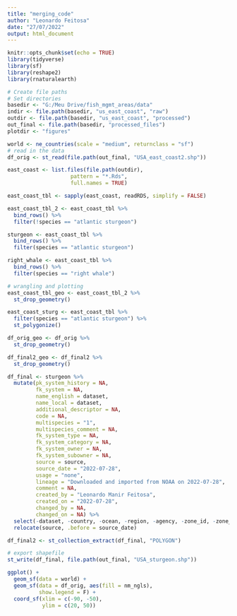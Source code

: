 ```yaml
---
title: "merging_code"
author: "Leonardo Feitosa"
date: "27/07/2022"
output: html_document
---
```


```r
knitr::opts_chunk$set(echo = TRUE)
library(tidyverse)
library(sf)
library(reshape2)
library(rnaturalearth)
```

```r
# Create file paths
# Set directories
basedir <- "G:/Meu Drive/fish_mgmt_areas/data"
indir <- file.path(basedir, "us_east_coast", "raw")
outdir <- file.path(basedir, "us_east_coast", "processed")
out_final <- file.path(basedir, "processed_files")
plotdir <- "figures"
```

```r

world <- ne_countries(scale = "medium", returnclass = "sf")
# read in the data
df_orig <- st_read(file.path(out_final, "USA_east_coast2.shp")) 

east_coast <- list.files(file.path(outdir),
                    pattern = "*.Rds",
                    full.names = TRUE)

east_coast_tbl <- sapply(east_coast, readRDS, simplify = FALSE) 

east_coast_tbl_2 <- east_coast_tbl %>% 
  bind_rows() %>% 
  filter(!species == "atlantic sturgeon")

sturgeon <- east_coast_tbl %>% 
  bind_rows() %>% 
  filter(species == "atlantic sturgeon")

right_whale <- east_coast_tbl %>% 
  bind_rows() %>% 
  filter(species == "right whale")
```

```r
# wrangling and plotting
east_coast_tbl_geo <- east_coast_tbl_2 %>%
  st_drop_geometry()

east_coast_sturg <- east_coast_tbl %>% 
  filter(species == "atlantic sturgeon") %>% 
  st_polygonize()

df_orig_geo <- df_orig %>% 
  st_drop_geometry()

df_final2_geo <- df_final2 %>% 
  st_drop_geometry()
```


```r
df_final <- sturgeon %>%  
  mutate(pk_system_history = NA,
         fk_system = NA,
         name_english = dataset,
         name_local = dataset,
         additional_descriptor = NA,
         code = NA,
         multispecies = "1",
         multispecies_comment = NA,
         fk_system_type = NA,
         fk_system_category = NA,
         fk_system_owner = NA,
         fk_system_subowner = NA,
         source = source,
         source_date = "2022-07-28",
         usage = "none",
         lineage = "Downloaded and imported from NOAA on 2022-07-28",
         comment = NA,
         created_by = "Leonardo Manir Feitosa",
         created_on = "2022-07-28",
         changed_by = NA,
         changed_on = NA) %>% 
  select(-dataset, -country, -ocean, -region, -agency, -zone_id, -zone_name, -species) %>% 
  relocate(source, .before = source_date) 

df_final2 <- st_collection_extract(df_final, "POLYGON")
```

```r
# export shapefile
st_write(df_final, file.path(out_final, "USA_sturgeon.shp"))
```

```r
ggplot() +
  geom_sf(data = world) +
  geom_sf(data = df_orig, aes(fill = nm_ngls),
          show.legend = F) +
  coord_sf(xlim = c(-90, -50),
           ylim = c(20, 50))
```

